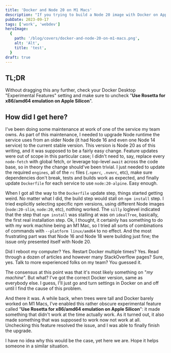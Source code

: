 ```yaml
---
title: 'Docker and Node 20 on M1 Macs'
description: "If you trying to build a Node 20 image with Docker on Apple Silicon while upgrading from an older Node versions, you may get stuck on the `npm install` step. There's an easy fix for it."
pubDate: 2023-09-17
tags: ['work', 'webdev']
heroImage:
  {
    path: '/blog/covers/docker-and-node-20-on-m1-macs.png',
    alt: 'Alt',
    title: 'test',
  }
draft: true
---
```


## TL;DR

Without dragging this any further, check your Docker Desktop "Experimental Features" setting and make sure to uncheck "**Use Rosetta for x86/amd64 emulation on Apple Silicon**".

## How did I get here?

I've been doing some maintenance at work of one of the service my team owns. As part of this maintenance, I needed to upgrade Node runtime the service uses from an older Node (it had Node 16 and even one Node 14 service) to the current stable version. This version is Node 20 as of this writing, and it was supposed to be a fairly easy change. Feature updates were out of scope in this particular case; I didn't need to, say, replace every `node-fetch` with global fetch, or leverage top-level `await` across the code base, so in theory the change should've been trivial. I just needed to update the required `engines`, all of the `rc` files (`.npmrc`, `.nvmrc`, etc), make sure dependencies don't break, tests and builds work as expected, and finally update `Dockerfile` for each service to use `node:20-alpine`. Easy enough.

When I got all the way to the `Dockerfile` update step, things started getting weird. No matter what I did, the build step would stall on `npm install` step. I tried explicitly selecting specific npm versions, using different Node images (`node:20-slim`, `node:20`, etc), nothing worked. The `silly` loglevel indicated that the step that `npm install` was stalling at was on `idealTree`, basically, the first real installation step. Ok, I thought, it certainly has something to do with my work machine being an M1 Mac, so I tried all sorts of combinations of commands with `--platform linux/amd64` to no effect. And the most frustrating part was that Node 16 and Node 18 were building just fine; the issue only presented itself with Node 20.

Did I reboot my computer? Yes. Restart Docker multiple times? Yes. Read through a dozen of articles and however many StackOverflow pages? Sure, yes. Talk to more experienced folks on my team? You guessed it.

The consensus at this point was that it's most likely something on "_my machine_". But what? I've got the correct Docker version, same as everybody else. I guess, I'll just go and turn settings in Docker on and off until I find the cause of this problem.

And there it was. A while back, when trees were tall and Docker barely worked on M1 Macs, I've enabled this rather obscure experimental feature called "**Use Rosetta for x86/amd64 emulation on Apple Silicon**": it made something that didn't work at the time actually work. As it turned out, it also made something that was supposed to work now not work at all. Unchecking this feature resolved the issue, and I was able to finally finish the upgrade.

I have no idea why this would be the case, yet here we are. Hope it helps someone in a similar situation.
